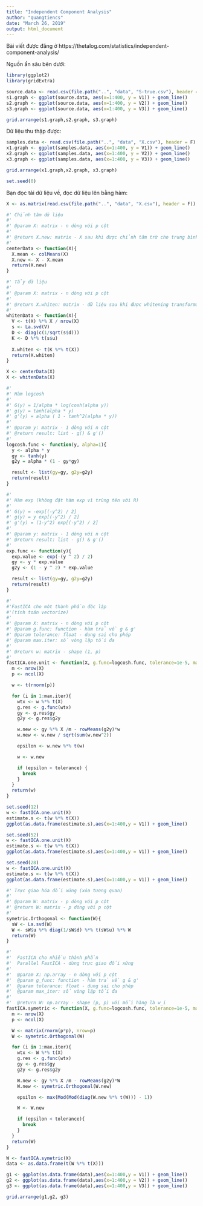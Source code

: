```yaml
---
title: "Independent Component Analysis"
author: "quangtiencs"
date: "March 26, 2019"
output: html_document
---
```


Bài viết được đăng ở
https://thetalog.com/statistics/independent-component-analysis/

Nguồn ẩn sâu bên dưới:

```r
library(ggplot2)
library(gridExtra)

source.data <- read.csv(file.path("..", "data", "S-true.csv"), header = F)
s1.graph <- ggplot(source.data, aes(x=1:400, y = V1)) + geom_line()
s2.graph <- ggplot(source.data, aes(x=1:400, y = V2)) + geom_line()
s3.graph <- ggplot(source.data, aes(x=1:400, y = V3)) + geom_line()

grid.arrange(s1.graph,s2.graph, s3.graph)
```

Dữ liệu thu thập được:

```r
samples.data <- read.csv(file.path("..", "data", "X.csv"), header = F)
x1.graph <- ggplot(samples.data, aes(x=1:400, y = V1)) + geom_line()
x2.graph <- ggplot(samples.data, aes(x=1:400, y = V2)) + geom_line()
x3.graph <- ggplot(samples.data, aes(x=1:400, y = V3)) + geom_line()

grid.arrange(x1.graph,x2.graph, x3.graph)
```


```r
set.seed(0)
```

Bạn đọc tải dữ liệu về, đọc dữ liệu lên bằng hàm:

```r
X <- as.matrix(read.csv(file.path("..", "data", "X.csv"), header = F))
```

```r
#' Chỉnh tâm dữ liệu
#'
#' @param X: matrix - n dòng với p cột
#'
#' @return X.new: matrix - X sau khi được chỉnh tâm trừ cho trung bình
#' 
centerData <- function(X){
  X.mean <- colMeans(X)
  X.new <- X - X.mean
  return(X.new)
}

#' Tẩy dữ liệu
#'
#' @param X: matrix - n dòng với p cột
#'
#' @return X.whiten: matrix - dữ liệu sau khi được whitening transformation
#' 
whitenData <- function(X){
  V <- t(X) %*% X / nrow(X)
  s <- La.svd(V)
  D <- diag(c(1/sqrt(s$d)))
  K <- D %*% t(s$u)
  
  X.whiten <- t(K %*% t(X))
  return(X.whiten)
}
```

```r
X <- centerData(X)
X <- whitenData(X)
```

```r
#'
#' Hàm logcosh
#'
#' G(y) = 1/alpha * log(cosh(alpha y))
#' g(y) = tanh(alpha * y)
#' g'(y) = alpha ( 1 - tanh^2(alpha * y))
#'
#' @param y: matrix - 1 dòng với n cột
#' @return result: list - g() & g'()
#'
logcosh.func <- function(y, alpha=1){
  y <- alpha * y
  gy <- tanh(y)
  g2y = alpha * (1 - gy*gy)

  result <- list(gy=gy, g2y=g2y)
  return(result)
}

#'
#' Hàm exp (không đặt hàm exp vì trùng tên với R)
#'
#' G(y) = -exp[(-y^2) / 2]
#' g(y) = y exp[(-y^2) / 2]
#' g'(y) = (1-y^2) exp[(-y^2) / 2]
#'
#' @param y: matrix - 1 dòng với n cột
#' @return result: list - g() & g'()
#'
exp.func <- function(y){
  exp.value <- exp(-(y ^ 2) / 2)
  gy <- y * exp.value
  g2y <- (1 - y ^ 2) * exp.value

  result <- list(gy=gy, g2y=g2y)
  return(result)
}
```

```r
#'
#'FastICA cho một thành phần độc lập
#'(tính toán vectorize)
#'
#' @param X: matrix - n dòng với p cột
#' @param g.func: function - hàm trả về g & g'
#' @param tolerance: float - dung sai cho phép
#' @param max.iter: số vòng lặp tối đa
#'
#' @return w: matrix - shape (1, p)
#'
fastICA.one.unit <- function(X, g.func=logcosh.func, tolerance=1e-5, max.iter=1000){
  m <- nrow(X)
  p <- ncol(X)

  w <- t(rnorm(p))

  for (i in 1:max.iter){
    wtx <- w %*% t(X)
    g.res <- g.func(wtx)
    gy <- g.res$gy
    g2y <- g.res$g2y

    w.new <- gy %*% X /m - rowMeans(g2y)*w
    w.new <- w.new / sqrt(sum(w.new^2))

    epsilon <- w.new %*% t(w)

    w <- w.new

    if (epsilon < tolerance) {
      break
    }
  }
  return(w)
}
```


```r
set.seed(12)
w <- fastICA.one.unit(X)
estimate.s <- t(w %*% t(X))
ggplot(as.data.frame(estimate.s),aes(x=1:400,y = V1)) + geom_line()
```
```r
set.seed(52)
w <- fastICA.one.unit(X)
estimate.s <- t(w %*% t(X))
ggplot(as.data.frame(estimate.s),aes(x=1:400,y = V1)) + geom_line()
```
```r
set.seed(28)
w <- fastICA.one.unit(X)
estimate.s <- t(w %*% t(X))
ggplot(as.data.frame(estimate.s),aes(x=1:400,y = V1)) + geom_line()
```
```r
#' Trực giao hóa đối xứng (xóa tương quan)
#'
#' @param W: matrix - p dòng với p cột
#' @return W: matrix - p dòng với p cột
#'
symetric.Orthogonal <- function(W){
  sW <- La.svd(W)
  W <- sW$u %*% diag(1/sW$d) %*% t(sW$u) %*% W
  return(W)
}

#'
#'  FastICA cho nhiều thành phần
#'  Parallel FastICA - dùng trực giao đối xứng
#'
#'  @param X: np.array - n dòng với p cột
#'  @param g_func: function - hàm trả về g & g'
#'  @param tolerance: float - dung sai cho phép
#'  @param max_iter: số vòng lặp tối đa
#'
#'  @return W: np.array - shape (p, p) với mỗi hàng là w_i
fastICA.symetric <- function(X, g.func=logcosh.func, tolerance=1e-5, max.iter=1000){
  m <- nrow(X)
  p <- ncol(X)

  W <- matrix(rnorm(p*p), nrow=p)
  W <- symetric.Orthogonal(W)

  for (i in 1:max.iter){
    wtx <- W %*% t(X)
    g.res <- g.func(wtx)
    gy <- g.res$gy
    g2y <- g.res$g2y

    W.new <- gy %*% X /m - rowMeans(g2y)*W
    W.new <- symetric.Orthogonal(W.new)

    epsilon <- max(Mod(Mod(diag(W.new %*% t(W))) - 1))

    W <- W.new

    if (epsilon < tolerance){
      break
    }
  }
  return(W)
}
```

```r
W <- fastICA.symetric(X)
data <- as.data.frame(t(W %*% t(X)))

g1 <- ggplot(as.data.frame(data),aes(x=1:400,y = V1)) + geom_line()
g2 <- ggplot(as.data.frame(data),aes(x=1:400,y = V2)) + geom_line()
g3 <- ggplot(as.data.frame(data),aes(x=1:400,y = V3)) + geom_line()

grid.arrange(g1,g2, g3)

```


